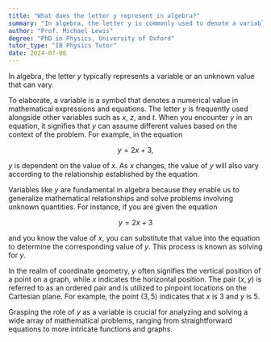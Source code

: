 ```yaml
---
title: "What does the letter y represent in algebra?"
summary: "In algebra, the letter y is commonly used to denote a variable or an unknown value that can vary."
author: "Prof. Michael Lewis"
degree: "PhD in Physics, University of Oxford"
tutor_type: "IB Physics Tutor"
date: 2024-07-06
---
```


In algebra, the letter $y$ typically represents a variable or an unknown value that can vary.

To elaborate, a variable is a symbol that denotes a numerical value in mathematical expressions and equations. The letter $y$ is frequently used alongside other variables such as $x$, $z$, and $t$. When you encounter $y$ in an equation, it signifies that $y$ can assume different values based on the context of the problem. For example, in the equation 

$$ 
y = 2x + 3, 
$$ 

$y$ is dependent on the value of $x$. As $x$ changes, the value of $y$ will also vary according to the relationship established by the equation.

Variables like $y$ are fundamental in algebra because they enable us to generalize mathematical relationships and solve problems involving unknown quantities. For instance, if you are given the equation 

$$ 
y = 2x + 3 
$$ 

and you know the value of $x$, you can substitute that value into the equation to determine the corresponding value of $y$. This process is known as solving for $y$.

In the realm of coordinate geometry, $y$ often signifies the vertical position of a point on a graph, while $x$ indicates the horizontal position. The pair $(x, y)$ is referred to as an ordered pair and is utilized to pinpoint locations on the Cartesian plane. For example, the point $(3, 5)$ indicates that $x$ is $3$ and $y$ is $5$.

Grasping the role of $y$ as a variable is crucial for analyzing and solving a wide array of mathematical problems, ranging from straightforward equations to more intricate functions and graphs.
    